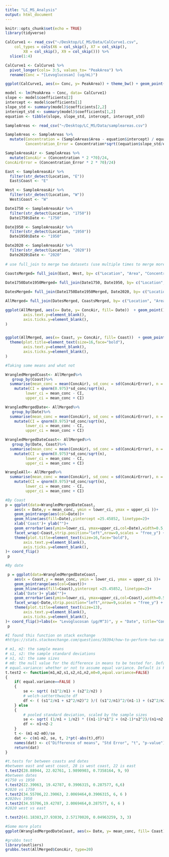 ```yaml
---
title: "LC_MS_Analysis"
output: html_document
---
```


```r
knitr::opts_chunk$set(echo = TRUE)
library(tidyverse)
```

```r
CalCurve1 <- read_csv("~/Desktop/LC_MS/Data/CalCurve1.csv", 
    col_types = cols(X6 = col_skip(), X7 = col_skip(), 
        X8 = col_skip(), X9 = col_skip())) %>%
  slice(1:4)

```

```r
CalCurve1 <- CalCurve1 %>% 
  pivot_longer(cols= 3:5, values_to= "PeakArea") %>%
  rename(Conc = "[Levoglucosan] (ug/mL)")

ggplot(CalCurve1, aes(x= Conc, y= PeakArea)) + theme_bw() + geom_point() + geom_smooth(method = lm, se = FALSE) + labs(x= "Concentration of Levoglucosan (µg/mL)", y = "Peak Area", title="Calibration Curve for Levoglucosan")

model <- lm(PeakArea ~ Conc, data= CalCurve1)  
slope <- model$coefficients[2]
intercept <- model$coefficients[1]
slope_std <- summary(model)$coefficients[2,2]
intercept_std <- summary(model)$coefficients[1,2]
equation <- tibble(slope, slope_std, intercept, intercept_std)

```

```r
SampleAreas <- read_csv("~/Desktop/LC_MS/Data/sampleareas.csv")

SampleAreas <- SampleAreas %>%
  mutate(Concentration = (SampleAreas$Area - equation$intercept) / equation$slope, 
         Concentration_Error = Concentration*sqrt((equation$slope_std/equation$slope)^2 + (equation$intercept_std/equation$intercept)^2))


```

```r
SampleAreasAir <- SampleAreas %>%
  mutate(ConcAir = (Concentration * 2 *70)/24,
ConcAirError = (Concentration_Error * 2 * 70)/24)
```

```r
East <- SampleAreasAir %>%
  filter(str_detect(Location, "E"))
  East$Coast <- "E"

West <- SampleAreasAir %>%
  filter(str_detect(Location, "W"))
  West$Coast <- "W"

Date1750 <- SampleAreasAir %>%
  filter(str_detect(Location, "1750"))
  Date1750$Date <- "1750"

Date1950 <- SampleAreasAir %>%
  filter(str_detect(Location, "1950"))
  Date1950$Date <- "1950"

Date2020 <- SampleAreasAir %>%
  filter(str_detect(Location, "2020"))
  Date2020$Date <- "2020"
  
# use full_join to merge two datasets (use multiple times to merge more than two) and "by=" for all the columns to merge by  
  
CoastsMerged= full_join(East, West, by= c("Location", "Area", "Concentration", "Concentration_Error", "ConcAir", "ConcAirError", "Coast"))

Date1750Date1950Merged= full_join(Date1750, Date1950, by= c("Location", "Area", "Concentration", "Concentration_Error", "ConcAir", "ConcAirError", "Date"))

DatesMerged= full_join(Date1750Date1950Merged, Date2020, by= c("Location", "Area", "Concentration", "Concentration_Error", "ConcAir", "ConcAirError", "Date"))

AllMerged= full_join(DatesMerged, CoastsMerged, by= c("Location", "Area", "Concentration", "Concentration_Error", "ConcAir", "ConcAirError"))

```

```r
ggplot(AllMerged, aes(x= Date, y= ConcAir, fill= Date))  + geom_point() + geom_boxplot() + facet_wrap(~Coast) + labs(x= "Date", y = "Levoglucosan (µg/M^3)", title="Levoglucosan Concentations By Date")+ theme(plot.title=element_text(size=16),
        axis.text.y=element_blank(),
        axis.ticks.y=element_blank(),
)


ggplot(AllMerged, aes(x= Coast, y= ConcAir, fill= Coast))  + geom_point() + geom_boxplot() + facet_wrap(~Date) + labs(x= "Coast", y = "Levoglucosan (µg/M^3)", title="Levoglucosan Concentations By Coast") +
  theme(plot.title=element_text(size=16,face="bold"),
        axis.text.y=element_blank(),
        axis.ticks.y=element_blank(),
)
```

```r
#Taking some means and what not

WrangledMergedCoast<- AllMerged%>%
   group_by(Coast)%>%
  summarise(mean_conc = mean(ConcAir), sd_conc = sd(ConcAirError), n = n()) %>%
    mutate(CI = qnorm(0.975)*sd_conc/sqrt(n),
         lower_ci = mean_conc - CI,
         upper_ci = mean_conc + CI)

WrangledMergedDate<- AllMerged%>%
   group_by(Date)%>%
  summarise(mean_conc = mean(ConcAir), sd_conc = sd(ConcAirError), n = n()) %>%
    mutate(CI = qnorm(0.975)*sd_conc/sqrt(n),
         lower_ci = mean_conc - CI,
         upper_ci = mean_conc + CI)

WrangledMergedDateCoast<- AllMerged%>%
   group_by(Date, Coast)%>%
  summarise(mean_conc = mean(ConcAir), sd_conc = sd(ConcAirError), n = n()) %>%
    mutate(CI = qnorm(0.975)*sd_conc/sqrt(n),
         lower_ci = mean_conc - CI,
         upper_ci = mean_conc + CI)

WrangleAll<- AllMerged%>%
  summarise(mean_conc = mean(ConcAir), sd_conc = sd(ConcAirError), n = n()) %>%
    mutate(CI = qnorm(0.975)*sd_conc/sqrt(n),
         lower_ci = mean_conc - CI,
         upper_ci = mean_conc + CI)
```

```r
#By Coast
p = ggplot(data=WrangledMergedDateCoast,
    aes(x = Date,y = mean_conc, ymin = lower_ci, ymax = upper_ci ))+
    geom_pointrange(aes(col=Date))+
    geom_hline(aes(fill=Date),yintercept =25.45852, linetype=2)+
    xlab('Coast')+ ylab("")+
    geom_errorbar(aes(ymin=lower_ci, ymax=upper_ci,col=Date),width=0.5,cex=1)+ 
    facet_wrap(~Coast,strip.position="left",nrow=9,scales = "free_y") +
    theme(plot.title=element_text(size=16,face="bold"),
        axis.text.y=element_blank(),
        axis.ticks.y=element_blank(),
)+ coord_flip()
 p

#By date

 p = ggplot(data=WrangledMergedDateCoast,
    aes(x = Coast,y = mean_conc, ymin = lower_ci, ymax = upper_ci ))+
    geom_pointrange(aes(col=Coast))+
    geom_hline(aes(fill=Coast),yintercept =25.45852, linetype=2)+
    xlab('Date')+ ylab("")+
    geom_errorbar(aes(ymin=lower_ci, ymax=upper_ci,col=Coast),width=0.5,cex=1)+ 
    facet_wrap(~Date,strip.position="left",nrow=9,scales = "free_y") +
    theme(plot.title=element_text(size=13),
        axis.text.y=element_blank(),
        axis.ticks.y=element_blank(),
)+ coord_flip()+labs(x= "Levoglucosan (µg/M^3)", y = "Date", title="Confidence Intervals of East and West Data by Date")
 p

```

```r
#I found this function on stack exchange
#https://stats.stackexchange.com/questions/30394/how-to-perform-two-sample-t-tests-in-r-by-inputting-sample-statistics-rather-tha

# m1, m2: the sample means
# s1, s2: the sample standard deviations
# n1, n2: the same sizes
# m0: the null value for the difference in means to be tested for. Default is 0. 
# equal.variance: whether or not to assume equal variance. Default is FALSE. 
t.test2 <- function(m1,m2,s1,s2,n1,n2,m0=0,equal.variance=FALSE)
{
    if( equal.variance==FALSE ) 
    {
        se <- sqrt( (s1^2/n1) + (s2^2/n2) )
        # welch-satterthwaite df
        df <- ( (s1^2/n1 + s2^2/n2)^2 )/( (s1^2/n1)^2/(n1-1) + (s2^2/n2)^2/(n2-1) )
    } else
    {
        # pooled standard deviation, scaled by the sample sizes
        se <- sqrt( (1/n1 + 1/n2) * ((n1-1)*s1^2 + (n2-1)*s2^2)/(n1+n2-2) ) 
        df <- n1+n2-2
    }      
    t <- (m1-m2-m0)/se 
    dat <- c(m1-m2, se, t, 2*pt(-abs(t),df))    
    names(dat) <- c("Difference of means", "Std Error", "t", "p-value")
    return(dat) 
}

```


```r
#t.tests for between coasts and dates
#between east and west coast, 28 is west coast, 22 is east
t.test2(28.88944, 22.02761, 1.9890903, 0.7358164, 9, 9)
#between dates
#1750 vs 1950
t.test2(22.39063, 19.42787, 0.3906315, 0.287577, 6,6)
#2020 vs 1750
t.test2(34.55706,22.39063, 2.0069464,0.3906315, 6, 6 )
#2020vs 1950
t.test2(34.55706,19.42787, 2.0069464,0.287577, 6, 6 )
#2020 west vs east

t.test2(41.18383,27.93030, 2.57170020, 0.04963259, 3, 3)
```

```r
#Some more plots
ggplot(WrangledMergedDateCoast, aes(x= Date, y= mean_conc, fill= Coast)) + theme_bw() + geom_point() + geom_point() + facet_wrap(~Date) + labs(x= "Coast", y = "Levoglucosan (µg/M^3)", title="Levoglucosan Concentations By Coast")


```

```r
#grubbs test
library(outliers)
grubbs.test(AllMerged$ConcAir, type=20)
```

